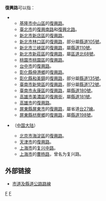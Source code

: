 '''復興路'''可以指：
*{{ROC-TW}}
**[[基隆市|基隆市]][[中山區_(基隆市)|中山區]]的[[復興路_(基隆市)|復興路]]。
**[[臺北市|臺北市]]的[[復興南路|復興南路]]和[[復興北路|復興北路]]。
**[[新北市|新北市]][[新店區|新店區]]的[[復興路_(新店區)|復興路]]。
**[[新北市|新北市]][[林口區|林口區]]的[[復興路_(林口區)|復興路]]，部分屬[[縣道105號|縣道105號]]。
**[[新北市|新北市]][[三峽區|三峽區]]的[[復興路_(三峽區)|復興路]]，屬[[縣道110號|縣道110號]]。
**[[新北市|新北市]][[新莊區|新莊區]]的[[復興路_(新莊區)|復興路]]，屬[[北68線|區道北68號]]。
**[[桃園市|桃園市]][[桃園區|桃園區]]的[[復興路_(桃園區)|復興路]]。
**[[臺中市|台中市]]的[[復興路_(台中市)|復興路]]。
**[[彰化縣|彰化縣]][[伸港鄉|伸港鄉]]的[[復興路_(伸港鄉)|復興路]]。
**[[彰化縣|彰化縣]][[和美鎮|和美鎮]]的[[復興路_(和美鎮)|復興路]]，部分屬[[縣道135號|縣道135號]]。
**[[臺南市|臺南市]][[新營區|新營區]]的[[復興路_(新營區)|復興路]]，部分屬[[縣道172號|縣道172號]]。
**[[臺南市|臺南市]][[永康區|永康區]]的[[復興路_(永康區)|復興路]]，屬[[縣道180號|縣道180號]]。
**[[高雄市|高雄市]][[美濃區|美濃區]]的[[復興街_(美濃區)|復興街]]，屬[[縣道181號|縣道181號]]。
**[[高雄市|高雄市]]的[[復興路_(高雄市)|復興路]]。
**[[屏東縣|屏東縣]][[屏東市|屏東市]]的[[復興路_(屏東市)|復興路]]，屬省道[[台27線|台27線]]。
**[[屏東縣|屏東縣]][[枋寮鄉|枋寮鄉]]的[[復興路_(枋寮鄉)|復興路]]，屬[[縣道198號|縣道198號]]。
*{{PRC}}（[[中国大陆|中国大陆]]）
**[[北京市|北京市]][[海淀區|海淀區]]的[[复兴路_(北京)|復興路]]。
**[[天津市|天津市]]的[[复兴路_(天津)|復興路]]。
**[[上海市|上海市]]的[[复兴中路|复兴中路]]。
**[[上海市|上海市]]的[[曹杨路|曹杨路]]，曾名为复兴路。

==外部链接==
*[http://www.thb.gov.tw/tm/Webpage.aspx?entry=24 市道及縣道公路路線] {{Wayback|url=http://www.thb.gov.tw/tm/Webpage.aspx?entry=24 |date=20131030012701 }}

{{消歧義}}
[[Category:三字亚洲路名消歧义|F]]
[[Category:三字路名消歧義|F]]